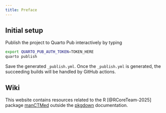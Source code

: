 ```yaml
---
title: Preface
---
```


<!-- This will become index.html in the quarto website. -->

## Initial setup

Publish the project to Quarto Pub interactively by typing

```sh
export QUARTO_PUB_AUTH_TOKEN=TOKEN_HERE
quarto publish
```

Save the generated `_publish.yml`. Once the `_publish.yml` is generated, the succeeding builds will be handled by GitHub actions.

## Wiki

This website contains resources related to the R [@RCoreTeam-2025] package [manCTMed](https://github.com/jeksterslab/manCTMed) outside the [pkgdown](https://jeksterslab.github.io/manCTMed) documentation.
